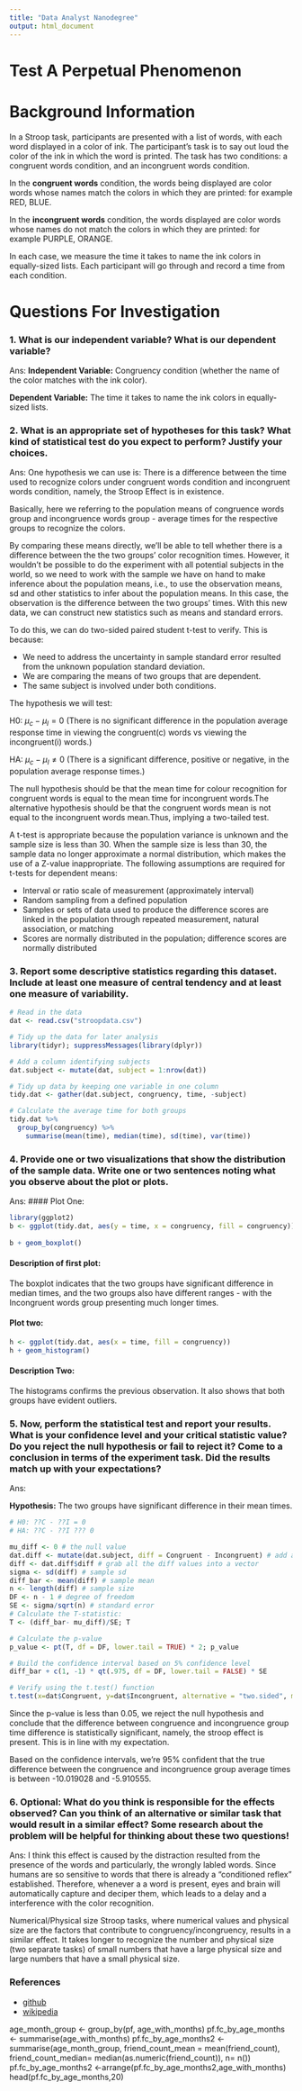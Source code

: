 ```yaml
---
title: "Data Analyst Nanodegree"
output: html_document
---
```


# Test A Perpetual Phenomenon

# Background Information

In a Stroop task, participants are presented with a list of words, with each word displayed in a color of ink. The participant's task is to say out loud the color of the ink in which the word is printed. The task has two conditions: a congruent words condition, and an incongruent words condition. 

In the **congruent words** condition, the words being displayed are color words whose names match the colors in which they are printed: for example RED, BLUE. 

In the **incongruent words** condition, the words displayed are color words whose names do not match the colors in which they are printed: for example PURPLE, ORANGE. 

In each case, we measure the time it takes to name the ink colors in equally-sized lists. Each participant will go through and record a time from each condition.

# Questions For Investigation

### 1. What is our independent variable? What is our dependent variable?

Ans: **Independent Variable:** Congruency condition (whether the name of the color matches with the ink color).

**Dependent Variable:** The time it takes to name the ink colors in equally-sized lists.

### 2. What is an appropriate set of hypotheses for this task? What kind of statistical test do you expect to perform? Justify your choices.

Ans: One hypothesis we can use is: There is a difference between the time used to recognize colors under congruent words condition and incongruent words condition, namely, the Stroop Effect is in existence.

Basically, here we referring to the population means of congruence words group and incongruence words group - average times for the respective groups to recognize the colors.

By comparing these means directly, we'll be able to tell whether there is a difference between the the two groups' color recognition times. However, it wouldn't be possible to do the experiment with all potential subjects in the world, so we need to work with the sample we have on hand to make inference about the population means, i.e., to use the observation means, sd and other statistics to infer about the population means. In this case, the observation is the difference between the two groups' times. With this new data, we can construct new statistics such as means and standard errors.

To do this, we can do two-sided paired student t-test to verify. This is because:

* We need to address the uncertainty in sample standard error resulted from the unknown population standard deviation.
* We are comparing the means of two groups that are dependent.
* The same subject is involved under both conditions.

The hypothesis we will test:

H0: $\mu_c - \mu_I = 0$ (There is no significant difference in the population average response time in viewing the congruent(c) words vs viewing the incongruent(i) words.)

HA: $\mu_c - \mu_I \neq 0$ (There is a significant difference, positive or negative, in the population average response times.)

The null hypothesis should be that the mean time for colour recognition for congruent words is equal to the mean time for incongruent words.The alternative hypothesis should be that the congruent words mean is not equal to the incongruent words mean.Thus, implying a two-tailed test.

A t-test is appropriate because the population variance is unknown and the sample size is less than 30. When the sample size is less than 30, the sample data no longer approximate a normal distribution, which makes the use of a Z-value inappropriate. The following assumptions are required for t-tests for dependent means:

* Interval or ratio scale of measurement (approximately interval)
* Random sampling from a defined population
* Samples or sets of data used to produce the difference scores are linked in the population through repeated measurement, natural association, or matching
* Scores are normally distributed in the population; difference scores are normally distributed

### 3. Report some descriptive statistics regarding this dataset. Include at least one measure of central tendency and at least one measure of variability.


```r


# Read in the data
dat <- read.csv("stroopdata.csv")

# Tidy up the data for later analysis
library(tidyr); suppressMessages(library(dplyr))

# Add a column identifying subjects
dat.subject <- mutate(dat, subject = 1:nrow(dat))

# Tidy up data by keeping one variable in one column
tidy.dat <- gather(dat.subject, congruency, time, -subject)

# Calculate the average time for both groups
tidy.dat %>%
  group_by(congruency) %>%
    summarise(mean(time), median(time), sd(time), var(time))
```


### 4. Provide one or two visualizations that show the distribution of the sample data. Write one or two sentences noting what you observe about the plot or plots.

Ans: 
#### Plot One:

```r

library(ggplot2)
b <- ggplot(tidy.dat, aes(y = time, x = congruency, fill = congruency))
 
b + geom_boxplot()
```

#### Description of first plot:

The boxplot indicates that the two groups have significant difference in median times, and the two groups also have different ranges - with the Incongruent words group presenting much longer times.

#### Plot two:

```r

h <- ggplot(tidy.dat, aes(x = time, fill = congruency))
h + geom_histogram()
```

#### Description Two:

The histograms confirms the previous observation. It also shows that both groups have evident outliers.

### 5. Now, perform the statistical test and report your results. What is your confidence level and your critical statistic value? Do you reject the null hypothesis or fail to reject it? Come to a conclusion in terms of the experiment task. Did the results match up with your expectations?

Ans:

**Hypothesis:** The two groups have significant difference in their mean times.

```r

# H0: ??C - ??I = 0
# HA: ??C - ??I ??? 0

mu_diff <- 0 # the null value
dat.diff <- mutate(dat.subject, diff = Congruent - Incongruent) # add a new diff column
diff <- dat.diff$diff # grab all the diff values into a vector
sigma <- sd(diff) # sample sd
diff_bar <- mean(diff) # sample mean
n <- length(diff) # sample size
DF <- n - 1 # degree of freedom
SE <- sigma/sqrt(n) # standard error
# Calculate the T-statistic:
T <- (diff_bar- mu_diff)/SE; T
```


```r

# Calculate the p-value
p_value <- pt(T, df = DF, lower.tail = TRUE) * 2; p_value
```


```r

# Build the confidence interval based on 5% confidence level
diff_bar + c(1, -1) * qt(.975, df = DF, lower.tail = FALSE) * SE

```


```r

# Verify using the t.test() function
t.test(x=dat$Congruent, y=dat$Incongruent, alternative = "two.sided", mu = 0, paired = TRUE, conf.level = 0.95)

```


Since the p-value is less than 0.05, we reject the null hypothesis and conclude that the difference between congruence and incongruence group time difference is statistically significant, namely, the stroop effect is present. This is in line with my expectation.


Based on the confidence intervals, we're 95% confident that the true difference between the congruence and incongruence group average times is between -10.019028 and -5.910555.


### 6. Optional: What do you think is responsible for the effects observed? Can you think of an alternative or similar task that would result in a similar effect? Some research about the problem will be helpful for thinking about these two questions!

Ans: I think this effect is caused by the distraction resulted from the presence of the words and particularly, the wrongly labled words. Since humans are so sensitive to words that there is already a "conditioned reflex" established. Therefore, whenever a a word is present, eyes and brain will automatically capture and deciper them, which leads to a delay and a interference with the color recognition.

Numerical/Physical size Stroop tasks, where numerical values and physical size are the factors that contribute to congruency/incongruency, results in a similar effect. It takes longer to recognize the number and physical size (two separate tasks) of small numbers that have a large physical size and large numbers that have a small physical size.


### References
* [github]("http://davidventuri.github.io/udacity-dand-p1/")
* [wikipedia]("https://en.wikipedia.org/wiki/Stroop_effect")














age_month_group <- group_by(pf, age_with_months)
pf.fc_by_age_months <- summarise(age_with_months)
pf.fc_by_age_months2 <-summarise(age_month_group,
                                friend_count_mean = mean(friend_count),
                                friend_count_median= median(as.numeric(friend_count)),
                                n= n())
pf.fc_by_age_months2 <-arrange(pf.fc_by_age_months2,age_with_months) 
head(pf.fc_by_age_months,20)
